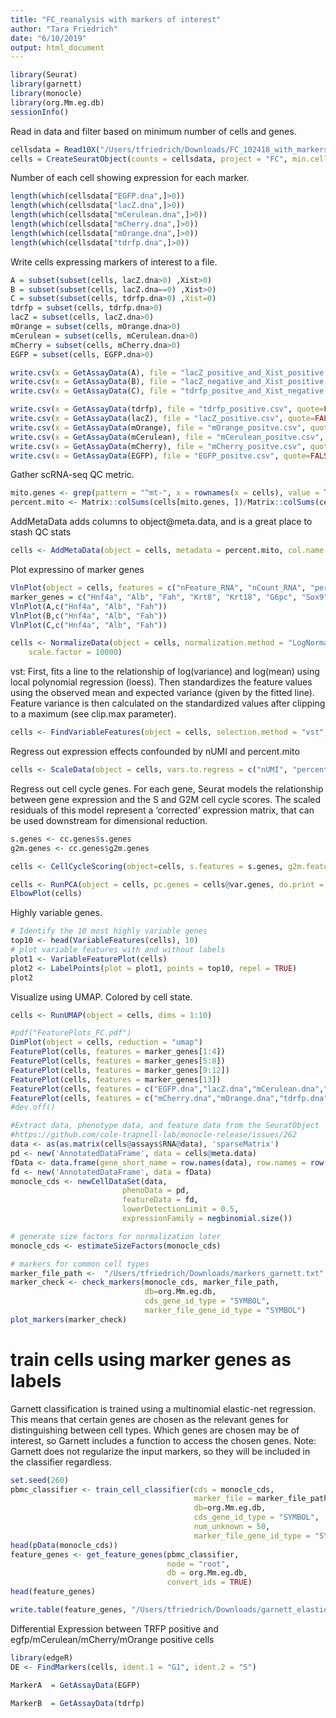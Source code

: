 ```yaml
---
title: "FC_reanalysis with markers of interest"
author: "Tara Friedrich"
date: "6/10/2019"
output: html_document
---
```


```r
library(Seurat)
library(garnett)
library(monocle)
library(org.Mm.eg.db)
sessionInfo()
```
Read in data and filter based on minimum number of cells and genes. 
```r
cellsdata = Read10X("/Users/tfriedrich/Downloads/FC_102418_with_markers/outs/filtered_feature_bc_matrix/")
cells = CreateSeuratObject(counts = cellsdata, project = "FC", min.cells = 3, min.features = 200)
```
Number of each cell showing expression for each marker. 
```r
length(which(cellsdata["EGFP.dna",]>0))
length(which(cellsdata["lacZ.dna",]>0))
length(which(cellsdata["mCerulean.dna",]>0))
length(which(cellsdata["mCherry.dna",]>0))
length(which(cellsdata["mOrange.dna",]>0))
length(which(cellsdata["tdrfp.dna",]>0))
```
Write cells expressing markers of interest to a file. 
```r
A = subset(subset(cells, lacZ.dna>0) ,Xist>0)
B = subset(subset(cells, lacZ.dna==0) ,Xist>0)
C = subset(subset(cells, tdrfp.dna>0) ,Xist=0)
tdrfp = subset(cells, tdrfp.dna>0)
lacZ = subset(cells, lacZ.dna>0)
mOrange = subset(cells, mOrange.dna>0)
mCerulean = subset(cells, mCerulean.dna>0)
mCherry = subset(cells, mCherry.dna>0)
EGFP = subset(cells, EGFP.dna>0)

write.csv(x = GetAssayData(A), file = "lacZ_positive_and_Xist_positive.csv", quote=FALSE)
write.csv(x = GetAssayData(B), file = "lacZ_negative_and_Xist_positive.csv", quote=FALSE)
write.csv(x = GetAssayData(C), file = "tdrfp_positve_and_Xist_negative.csv", quote=FALSE)

write.csv(x = GetAssayData(tdrfp), file = "tdrfp_positive.csv", quote=FALSE)
write.csv(x = GetAssayData(lacZ), file = "lacZ_positive.csv", quote=FALSE)
write.csv(x = GetAssayData(mOrange), file = "mOrange_positve.csv", quote=FALSE)
write.csv(x = GetAssayData(mCerulean), file = "mCerulean_positve.csv", quote=FALSE)
write.csv(x = GetAssayData(mCherry), file = "mCherry_positve.csv", quote=FALSE)
write.csv(x = GetAssayData(EGFP), file = "EGFP_positve.csv", quote=FALSE)
```
Gather scRNA-seq QC metric.
```r
mito.genes <- grep(pattern = "^mt-", x = rownames(x = cells), value = TRUE)
percent.mito <- Matrix::colSums(cells[mito.genes, ])/Matrix::colSums(cells)
```

AddMetaData adds columns to object@meta.data, and is a great place to stash QC stats
```r
cells <- AddMetaData(object = cells, metadata = percent.mito, col.name = "percent.mito")
```

Plot expressino of marker genes
```r
VlnPlot(object = cells, features = c("nFeature_RNA", "nCount_RNA", "percent.mito"))
marker_genes = c("Hnf4a", "Alb", "Fah", "Krt8", "Krt18", "G6pc", "Sox9", "Krt7", "Krt19", "Epcam", "Onecut1", "Afp", "Xist")
VlnPlot(A,c("Hnf4a", "Alb", "Fah"))
VlnPlot(B,c("Hnf4a", "Alb", "Fah"))
VlnPlot(C,c("Hnf4a", "Alb", "Fah"))
```

```r
cells <- NormalizeData(object = cells, normalization.method = "LogNormalize", 
    scale.factor = 10000)
```
vst: First, fits a line to the relationship of log(variance) and log(mean) using local polynomial regression (loess). Then standardizes the feature values using the observed mean and expected variance (given by the fitted line). Feature variance is then calculated on the standardized values after clipping to a maximum (see clip.max parameter).
```r
cells <- FindVariableFeatures(object = cells, selection.method = "vst", nfeatures = 2000)
```

Regress out expression effects confounded by nUMI and percent.mito
```r
cells <- ScaleData(object = cells, vars.to.regress = c("nUMI", "percent.mito"))
```
Regress out cell cycle genes.
For each gene, Seurat models the relationship between gene expression and the S and G2M cell cycle scores. The scaled residuals of this model represent a ‘corrected’ expression matrix, that can be used downstream for dimensional reduction.

```r
s.genes <- cc.genes$s.genes
g2m.genes <- cc.genes$g2m.genes

cells <- CellCycleScoring(object=cells, s.features = s.genes, g2m.features = g2m.genes, set.ident = TRUE)
```

```r
cells <- RunPCA(object = cells, pc.genes = cells@var.genes, do.print = TRUE, pcs.print = 1:5, genes.print = 5)
ElbowPlot(cells)
```

Highly variable genes. 
```r
# Identify the 10 most highly variable genes
top10 <- head(VariableFeatures(cells), 10)
# plot variable features with and without labels
plot1 <- VariableFeaturePlot(cells)
plot2 <- LabelPoints(plot = plot1, points = top10, repel = TRUE)
plot2

```
Visualize using UMAP. Colored by cell state. 
```r
cells <- RunUMAP(object = cells, dims = 1:10)
```

```r
#pdf("FeaturePlots_FC.pdf")
DimPlot(object = cells, reduction = "umap")
FeaturePlot(cells, features = marker_genes[1:4])
FeaturePlot(cells, features = marker_genes[5:8])
FeaturePlot(cells, features = marker_genes[9:12])
FeaturePlot(cells, features = marker_genes[13])
FeaturePlot(cells, features = c("EGFP.dna","lacZ.dna","mCerulean.dna","mCherry.dna"))
FeaturePlot(cells, features = c("mCherry.dna","mOrange.dna","tdrfp.dna"))
#dev.off()
```

```r
#Extract data, phenotype data, and feature data from the SeuratObject
#https://github.com/cole-trapnell-lab/monocle-release/issues/262
data <- as(as.matrix(cells@assays$RNA@data), 'sparseMatrix')
pd <- new('AnnotatedDataFrame', data = cells@meta.data)
fData <- data.frame(gene_short_name = row.names(data), row.names = row.names(data))
fd <- new('AnnotatedDataFrame', data = fData)
monocle_cds <- newCellDataSet(data,
                         phenoData = pd,
                         featureData = fd,
                         lowerDetectionLimit = 0.5,
                         expressionFamily = negbinomial.size())

# generate size factors for normalization later
monocle_cds <- estimateSizeFactors(monocle_cds)

# markers for common cell types
marker_file_path <-  "/Users/tfriedrich/Downloads/markers_garnett.txt"
marker_check <- check_markers(monocle_cds, marker_file_path,
                              db=org.Mm.eg.db,
                              cds_gene_id_type = "SYMBOL",
                              marker_file_gene_id_type = "SYMBOL")
plot_markers(marker_check)
```
# train cells using marker genes as labels
Garnett classification is trained using a multinomial elastic-net regression. This means that certain genes are chosen as the relevant genes for distinguishing between cell types. Which genes are chosen may be of interest, so Garnett includes a function to access the chosen genes. Note: Garnett does not regularize the input markers, so they will be included in the classifier regardless.
```r
set.seed(260)
pbmc_classifier <- train_cell_classifier(cds = monocle_cds,
                                         marker_file = marker_file_path,
                                         db=org.Mm.eg.db,
                                         cds_gene_id_type = "SYMBOL",
                                         num_unknown = 50,
                                         marker_file_gene_id_type = "SYMBOL")
head(pData(monocle_cds))
feature_genes <- get_feature_genes(pbmc_classifier,
                                   node = "root",
                                   db = org.Mm.eg.db, 
                                   convert_ids = TRUE)
head(feature_genes)

write.table(feature_genes, "/Users/tfriedrich/Downloads/garnett_elastic_regression_feature_genes.xls", sep="\t", col.names=NA)
```

Differential Expression between TRFP positive and egfp/mCerulean/mCherry/mOrange positive cells 
```r

library(edgeR)
DE <- FindMarkers(cells, ident.1 = "G1", ident.2 = "S")

MarkerA  = GetAssayData(EGFP) 

MarkerB  = GetAssayData(tdrfp) 
```
